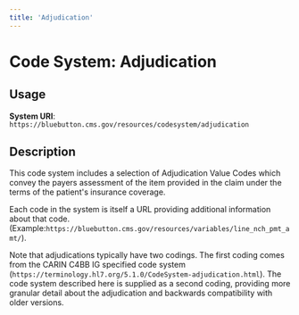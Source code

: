 ```yaml
---
title: 'Adjudication'
---
```


# Code System: Adjudication

## Usage

**System URI**: `https://bluebutton.cms.gov/resources/codesystem/adjudication`

## Description
This code system includes a selection of Adjudication Value Codes which convey the payers assessment of the item provided in the claim under the terms of the patient's insurance coverage.

Each code in the system is itself a URL providing additional information about that code. (Example:`https://bluebutton.cms.gov/resources/variables/line_nch_pmt_amt/`).

Note that adjudications typically have two codings. The first coding comes from the CARIN C4BB IG specified code system
(`https://terminology.hl7.org/5.1.0/CodeSystem-adjudication.html`). The code system described here is supplied as a second coding, providing more granular detail about the adjudication and backwards compatibility with older versions.

